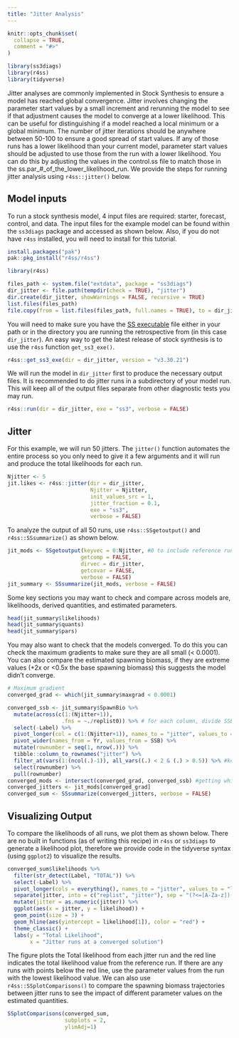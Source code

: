 ```yaml
---
title: "Jitter Analysis"
---
```


```r
knitr::opts_chunk$set(
  collapse = TRUE,
  comment = "#>"
)
```

```r
library(ss3diags)
library(r4ss)
library(tidyverse)
```

Jitter analyses are commonly implemented in Stock Synthesis to ensure a model has reached global convergence. Jitter involves changing the parameter start values by a small increment and rerunning the model to see if that adjustment causes the model to converge at a lower likelihood. This can be useful for distinguishing if a model reached a local minimum or a global minimum. The number of jitter iterations should be anywhere between 50-100 to ensure a good spread of start values. If any of those runs has a lower likelihood than your current model, parameter start values should be adjusted to use those from the run with a lower likelihood. You can do this by adjusting the values in the control.ss file to match those in the ss.par_#_of_the_lower_likelihood_run. We provide the steps for running jitter analysis using `r4ss::jitter()` below. 

## Model inputs  
To run a stock synthesis model, 4 input files are required: starter, forecast, control, and data. The input files for the example model can be found within the `ss3diags` package and accessed as shown below. Also, if you do not have `r4ss` installed, you will need to install for this tutorial. 

```r
install.packages("pak")
pak::pkg_install("r4ss/r4ss")
```

```r
library(r4ss) 

files_path <- system.file("extdata", package = "ss3diags")
dir_jitter <- file.path(tempdir(check = TRUE), "jitter")
dir.create(dir_jitter, showWarnings = FALSE, recursive = TRUE)
list.files(files_path)
file.copy(from = list.files(files_path, full.names = TRUE), to = dir_jitter)

```

You will need to make sure you have the [SS executable](https://github.com/nmfs-stock-synthesis/stock-synthesis) file either in your path or in the directory you are running the retrospective from (in this case `dir_jitter`). An easy way to get the latest release of stock synthesis is to use the `r4ss` function `get_ss3_exe()`.

```r
r4ss::get_ss3_exe(dir = dir_jitter, version = "v3.30.21")
```
 
We will run the model in `dir_jitter` first to produce the necessary output files. It is recommended to do jitter runs in a subdirectory of your model run. This will keep all of the output files separate from other diagnostic tests you may run. 
```r
r4ss::run(dir = dir_jitter, exe = "ss3", verbose = FALSE)

```

## Jitter 
For this example, we will run 50 jitters. The `jitter()` function automates the entire process so you only need to give it a few arguments and it will run and produce the total likelihoods for each run. 

```r
Njitter <- 5 
jit.likes <- r4ss::jitter(dir = dir_jitter, 
                          Njitter = Njitter, 
                          init_values_src = 1, 
                          jitter_fraction = 0.1,
                          exe = "ss3", 
                          verbose = FALSE)
```

To analyze the output of all 50 runs, use `r4ss::SSgetoutput()` and `r4ss::SSsummarize()` as shown below. 

```r
jit_mods <- SSgetoutput(keyvec = 0:Njitter, #0 to include reference run
                       getcomp = FALSE, 
                       dirvec = dir_jitter, 
                       getcovar = FALSE, 
                       verbose = FALSE) 
jit_summary <- SSsummarize(jit_mods, verbose = FALSE)
```

Some key sections you may want to check and compare across models are, likelihoods, derived quantities, and estimated parameters. 
```r
head(jit_summary$likelihoods)
head(jit_summary$quants)
head(jit_summary$pars)
```

You may also want to check that the models converged. To do this you can check the maximum gradients to make sure they are all small (< 0.0001). You can also compare the estimated spawning biomass, if they are extreme values (+2x or <0.5x the base spawning biomass) this suggests the model didn't converge.

```r
# Maximum gradient
converged_grad <- which(jit_summary$maxgrad < 0.0001)

converged_ssb <- jit_summary$SpawnBio %>%  
  mutate(across(c(1:(Njitter+1)),
                 .fns = ~./replist0)) %>% # for each column, divide SSB by SSB from the reference run (replist0)
  select(-Label) %>% 
  pivot_longer(col = c(1:(Njitter+1)), names_to = "jitter", values_to = "SSB") %>% 
  pivot_wider(names_from = Yr, values_from = SSB) %>% 
  mutate(rownumber = seq(1, nrow(.))) %>% 
  tibble::column_to_rownames("jitter") %>% 
  filter_at(vars(1:(ncol(.)-1)), all_vars((.) < 2 & (.) > 0.5)) %>% #keep only 
  select(rownumber) %>% 
  pull(rownumber)
converged_mods <- intersect(converged_grad, converged_ssb) #getting which models are in both groups
converged_jitters <- jit_mods[converged_grad]
converged_sum <- SSsummarize(converged_jitters, verbose = FALSE)
```


## Visualizing Output
To compare the likelihoods of all runs, we plot them as shown below. There are no built in functions (as of writing this recipe) in `r4ss` or `ss3diags` to generate a likelihood plot, therefore we provide code in the tidyverse syntax (using `ggplot2`) to visualize the results. 
```r
converged_sum$likelihoods %>% 
  filter(str_detect(Label, "TOTAL")) %>% 
  select(-Label) %>% 
  pivot_longer(cols = everything(), names_to = "jitter", values_to = "likelihood") %>% 
  separate(jitter, into = c("replist", "jitter"), sep = "(?<=[A-Za-z])(?=[0-9])") %>% 
  mutate(jitter = as.numeric(jitter)) %>% 
  ggplot(aes(x = jitter, y = likelihood)) +
  geom_point(size = 3) +
  geom_hline(aes(yintercept = likelihood[1]), color = "red") +
  theme_classic() +
  labs(y = "Total Likelihood", 
       x = "Jitter runs at a converged solution")
```

The figure plots the Total likelihood from each jitter run and the red line indicates the total likelihood value from the reference run. If there are any runs with points below the red line, use the parameter values from the run with the lowest likelihood value. 
We can also use `r4ss::SSplotComparisons()` to compare the spawning biomass trajectories between jitter runs to see the impact of different parameter values on the estimated quantities. 
```r
SSplotComparisons(converged_sum,     
                  subplots = 2,
                  ylimAdj=1)
```

